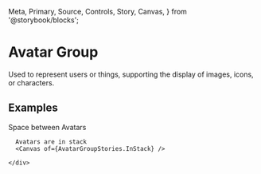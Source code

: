   Meta,
  Primary,
  Source,
  Controls,
  Story,
  Canvas,
} from '@storybook/blocks';


<Meta of={AvatarGroupStories} />

# Avatar Group
Used to represent users or things, supporting the display of images, icons, or characters.

<Primary />
<Controls />

## Examples

<div className="story-layout-ex">
  <div className="story-layout-ex--section">
    <div className="story-card-ex">
      Space between Avatars
      <Canvas of={AvatarGroupStories.WithSpacing} />

      Avatars are in stack
      <Canvas of={AvatarGroupStories.InStack} />

    </div>
  </div>
</div>
